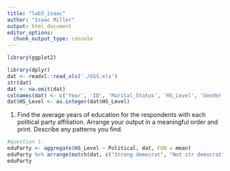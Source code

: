 ```yaml
---
title: "lab3_isaac"
author: "Isaac Miller"
output: html_document
editor_options: 
  chunk_output_type: console
---
```


```r
library(ggplot2)

library(dplyr)
dat <- readxl::read_xls('./GSS.xls')
str(dat)
dat <- na.omit(dat)
colnames(dat) <- c('Year', 'ID', 'Marital_Status', 'HS_Level', 'Gender', 'Political', 'Happy', 'Ballot_Used')
dat$HS_Level <- as.integer(dat$HS_Level)
```

1. Find the average years of education for the respondents with each political party affiliation. Arrange your output in a meaningful order and print. Describe any patterns you find.

```r
#question 1.
eduParty <- aggregate(HS_Level ~ Political, dat, FUN = mean)
eduParty %>% arrange(match(dat, c("Strong democrat", "Not str democrat", "Ind,near dem", "Independent", "Ind,near rep","Not str republican", "Strong republican",  "Other party", "No answer", "Don't know")))
eduParty


```